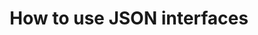---
id: how-to-use-json-interfaces
title: How to use JSON interfaces
slug: /setup-and-administration/interfaces/json-xml/how-to-use-json-interfaces
description: ''
tags: []
---